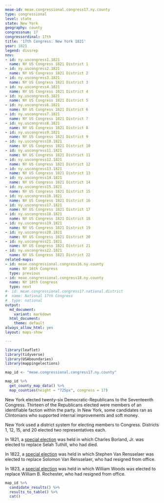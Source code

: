 ```yaml
---
meae-id: meae.congressional.congress17.ny.county
type: congressional
level: state
state: New York
geography: county
congressnum: 17
congressordinal: 17th
title: '17th Congress: New York 1821'
year: 1821
legend: dissrep
nnv:
- id: ny.uscongress1.1821
  name: NY US Congress 1821 District 1
- id: ny.uscongress2.1821
  name: NY US Congress 1821 District 2
- id: ny.uscongress3.1821
  name: NY US Congress 1821 District 3
- id: ny.uscongress4.1821
  name: NY US Congress 1821 District 4
- id: ny.uscongress5.1821
  name: NY US Congress 1821 District 5
- id: ny.uscongress6.1821
  name: NY US Congress 1821 District 6
- id: ny.uscongress7.1821
  name: NY US Congress 1821 District 7
- id: ny.uscongress8.1821
  name: NY US Congress 1821 District 8
- id: ny.uscongress9.1821
  name: NY US Congress 1821 District 9
- id: ny.uscongress10.1821
  name: NY US Congress 1821 District 10
- id: ny.uscongress11.1821
  name: NY US Congress 1821 District 11
- id: ny.uscongress12.1821
  name: NY US Congress 1821 District 12
- id: ny.uscongress13.1821
  name: NY US Congress 1821 District 13
- id: ny.uscongress14.1821
  name: NY US Congress 1821 District 14
- id: ny.uscongress15.1821
  name: NY US Congress 1821 District 15
- id: ny.uscongress16.1821
  name: NY US Congress 1821 District 16
- id: ny.uscongress17.1821
  name: NY US Congress 1821 District 17
- id: ny.uscongress18.1821
  name: NY US Congress 1821 District 18
- id: ny.uscongress19.1821
  name: NY US Congress 1821 District 19
- id: ny.uscongress20.1821
  name: NY US Congress 1821 District 20
- id: ny.uscongress21.1821
  name: NY US Congress 1821 District 21
- id: ny.uscongress22.1821
  name: NY US Congress 1821 District 22
related-maps:
- id: meae.congressional.congress16.ny.county
  name: NY 16th Congress
  type: previous
- id: meae.congressional.congress18.ny.county
  name: NY 18th Congress
  type: next
#- id: meae.congressional.congress17.national.district
#  name: National 17th Congress
#  type: national
output:
  md_document:
    variant: markdown
  html_document:
    theme: default
always_allow_html: yes
layout: maps-show

---
```


```r
library(leaflet)
library(tidyverse)
library(USAboundaries)
library(mappingelections)

map_id <- "meae.congressional.congress17.ny.county"
```

<div class="map">

```r
map_id %>%
  get_county_map_data() %>%
  map_counties(height = "725px", congress = 17)
```

</div>

New York elected twenty-six Democratic-Republicans to the Seventeenth Congress. Thirteen of the Republicans elected were members of an identifiable faction within the party. In New York, some candidates ran as Clintonians who supported internal improvements and soft money. 

New York used a district system for electing members to Congress. Districts 1, 12, 15, and 20 elected two representatives each. 

In 1821, a [special election](https://elections.lib.tufts.edu/catalog/tufts:ny.specialcongress6.1821) was held in which Charles Borland, Jr. was elected to replace Selah Tuthill, who had died. 

In 1822, a [special election](https://elections.lib.tufts.edu/catalog/tufts:ny.specialelectioncongress9.1822) was held in which Stephen Van Rensselaer was elected to replace Solomon Van Rensselaer, who had resigned from office. 

In 1823, a [special election](https://elections.lib.tufts.edu/catalog/tufts:ny.congress.1823) was held in which William Woods was elected to replace William B. Rochester, who had resigned from office. 

<div class="results-table">

```r
map_id %>%
  candidate_results() %>%
  results_to_table() %>%
  cat()
```

</div>
